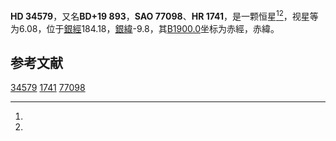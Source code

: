 {{Starbox begin
| name = HD 34579
}}
{{Starbox observe
| epoch = [[J2000.0|J2000.0]]
| constell = {{星座名待查}}<ref name=SIMBAD>{{cite web
 | url=http://simbad.u-strasbg.fr/simbad/sim-id?Ident=HR+1741
 | title =Pulsating variable Star
 | publisher=Centre de Données astronomiques de Strasbourg
 | work=SIMBAD
 | accessdate=2012-07-13}}</ref><ref name=DATA>{{cite web
 | url=http://vizier.u-strasbg.fr/viz-bin/VizieR-5?-out.add=.&-source=5050&-corr=PK=HR&-out.max=9999&HR=1741
 | title=VizieR Detailed Page
 | accessdate=2012-07-13
 | archive-date=2019-02-16
 | archive-url=https://web.archive.org/web/20190216105950/http://vizier.u-strasbg.fr/viz-bin/VizieR-5?-out.add=.&-source=5050&-corr=PK=HR&-out.max=9999&HR=1741
 | dead-url=no
 }}</ref>
| 星官 = 
| ra = {{RA|5|19|14.7}}<ref name=SIMBAD /><ref name=DATA />
| dec = {{DEC|+20|8|5}}<ref name=SIMBAD /><ref name=DATA />
| appmag_v = 6.08<ref name=SIMBAD /><ref name=DATA />
}}
{{Starbox character
| class = G8II-III+G1IV-V<ref name=SIMBAD /><ref name=DATA />
| b-v = 1.01<ref name=SIMBAD /><ref name=DATA />
| u-b = 0.82<ref name=SIMBAD /><ref name=DATA />
| r-i = <ref name=SIMBAD /><ref name=DATA />
| variable = 
}}
{{Starbox astrometry
| radial_v = 0.82
| prop_mo_ra = -47
| parallax = 0.015
| p_error = 
}}
{{Starbox catalog
| names =BD+19 893，[[SAO星表|SAO]] 77098，[[HD星表|HD]] 34579，[[HR星表|HR]] 1741}}
{{Starbox reference |Simbad=HR+1741}}
{{Starbox end}}

'''HD 34579'''，又名'''BD+19 893'''，'''SAO 77098'''、'''HR 1741'''，是一颗恒星<ref name=SIMBAD /><ref name=DATA />，视星等为6.08，位于[[銀道座標系|銀經]]184.18，[[銀道座標系|銀緯]]-9.8，其[[B1900.0|B1900.0]]坐标为赤經{{RA|5|13|19.6}}，赤緯{{DEC|+20|-9.8|47}}。

== 参考文献 ==
{{reflist}}

{{star-stub}}

[[Category:HD和HDE天體|34579]]
[[Category:HR天體|1741]]
[[Category:SAO天體|77098]]